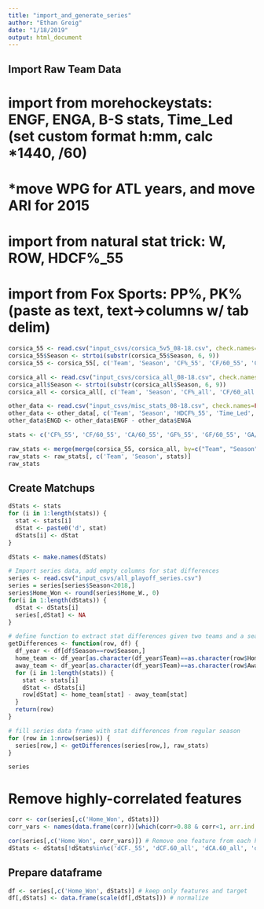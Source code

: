 ```yaml
---
title: "import_and_generate_series"
author: "Ethan Greig"
date: "1/18/2019"
output: html_document
---
```


## Import Raw Team Data

# import from morehockeystats: ENGF, ENGA, B-S stats, Time_Led (set custom format h:mm, calc *1440, /60)
#   *move WPG for ATL years, and move ARI for 2015
# import from natural stat trick: W, ROW, HDCF%_55
# import from Fox Sports: PP%, PK% (paste as text, text->columns w/ tab delim)
```r
corsica_55 <- read.csv("input_csvs/corsica_5v5_08-18.csv", check.names=FALSE)
corsica_55$Season <- strtoi(substr(corsica_55$Season, 6, 9))
corsica_55 <- corsica_55[, c('Team', 'Season', 'CF%_55', 'CF/60_55', 'CA/60_55', 'GF%_55', 'GF/60_55', 'GA/60_55', 'xGF%_55', 'xGF/60_55', 'xGA/60_55', 'Sh%_55', 'Sv%_55')]

corsica_all <- read.csv("input_csvs/corsica_all_08-18.csv", check.names=FALSE)
corsica_all$Season <- strtoi(substr(corsica_all$Season, 6, 9))
corsica_all <- corsica_all[, c('Team', 'Season', 'CF%_all', 'CF/60_all', 'CA/60_all', 'GF_all', 'GA_all', 'GF%_all', 'GF/60_all', 'GA/60_all', 'xGF%_all', 'xGF/60_all', 'xGA/60_all', 'Sh%_all', 'Sv%_all')]

other_data <- read.csv("input_csvs/misc_stats_08-18.csv", check.names=FALSE)
other_data <- other_data[, c('Team', 'Season', 'HDCF%_55', 'Time_Led', 'ENGF', 'ENGA', 'PP%', 'PK%', 'W', 'ROW', 'Berg', 'xBerg')]
other_data$ENGD <- other_data$ENGF - other_data$ENGA

stats <- c('CF%_55', 'CF/60_55', 'CA/60_55', 'GF%_55', 'GF/60_55', 'GA/60_55', 'xGF%_55', 'xGF/60_55', 'xGA/60_55', 'Sh%_55', 'Sv%_55', 'CF%_all', 'CF/60_all', 'CA/60_all', 'GF%_all', 'ENGD', 'GF/60_all', 'GA/60_all', 'xGF%_all', 'xGF/60_all', 'xGA/60_all', 'Sh%_all', 'Sv%_all', 'HDCF%_55', 'Time_Led', 'PP%', 'PK%', 'W', 'ROW', 'Berg', 'xBerg')

raw_stats <- merge(merge(corsica_55, corsica_all, by=c("Team", "Season")), other_data, by=c("Team", "Season"))
raw_stats <- raw_stats[, c('Team', 'Season', stats)]
raw_stats
```


## Create Matchups
```r
dStats <- stats
for (i in 1:length(stats)) {
  stat <- stats[i]
  dStat <- paste0('d', stat)
  dStats[i] <- dStat
}

dStats <- make.names(dStats)

# Import series data, add empty columns for stat differences
series <- read.csv("input_csvs/all_playoff_series.csv")
series = series[series$Season<2018,]
series$Home_Won <- round(series$Home_W., 0)
for(i in 1:length(dStats)) {
  dStat <- dStats[i]
  series[,dStat] <- NA
}

# define function to extract stat differences given two teams and a season
getDifferences <- function(row, df) {
  df_year <- df[df$Season==row$Season,]
  home_team <- df_year[as.character(df_year$Team)==as.character(row$Home),]
  away_team <- df_year[as.character(df_year$Team)==as.character(row$Away),]
  for (i in 1:length(stats)) {
    stat <- stats[i]
    dStat <- dStats[i]
    row[dStat] <- home_team[stat] - away_team[stat]
  }
  return(row)
}

# fill series data frame with stat differences from regular season
for (row in 1:nrow(series)) {
  series[row,] <- getDifferences(series[row,], raw_stats)
}

series
```

# Remove highly-correlated features
```r
corr <- cor(series[,c('Home_Won', dStats)])
corr_vars <- names(data.frame(corr))[which(corr>0.88 & corr<1, arr.ind = TRUE)[, "col"]]

cor(series[,c('Home_Won', corr_vars)]) # Remove one feature from each highly-correlated pair
dStats <- dStats[!dStats%in%c('dCF._55', 'dCF.60_all', 'dCA.60_all', 'dBerg', 'dxGF.60_all', 'dSh._all')]
```


## Prepare dataframe
```r
df <- series[,c('Home_Won', dStats)] # keep only features and target
df[,dStats] <- data.frame(scale(df[,dStats])) # normalize
```
